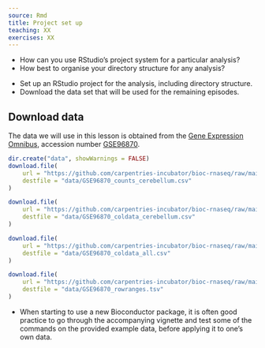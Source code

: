 ```yaml
---
source: Rmd
title: Project set up
teaching: XX
exercises: XX
---
```


:::::::::::::::::::::::::::::::::::::: questions 

- How can you use RStudio's project system for a particular analysis?
- How best to organise your directory structure for any analysis?

::::::::::::::::::::::::::::::::::::::::::::::::

::::::::::::::::::::::::::::::::::::: objectives

- Set up an RStudio project for the analysis, including directory structure.
- Download the data set that will be used for the remaining episodes.

::::::::::::::::::::::::::::::::::::::::::::::::

## Download data

The data we will use in this lesson is obtained from the [Gene Expression Omnibus](https://www.ncbi.nlm.nih.gov/geo/), accession number [GSE96870](https://www.ncbi.nlm.nih.gov/geo/query/acc.cgi?acc=GSE96870).

```r
dir.create("data", showWarnings = FALSE)
download.file(
    url = "https://github.com/carpentries-incubator/bioc-rnaseq/raw/main/episodes/data/GSE96870_counts_cerebellum.csv", 
    destfile = "data/GSE96870_counts_cerebellum.csv"
)

download.file(
    url = "https://github.com/carpentries-incubator/bioc-rnaseq/raw/main/episodes/data/GSE96870_coldata_cerebellum.csv?raw=true", 
    destfile = "data/GSE96870_coldata_cerebellum.csv"
)

download.file(
    url = "https://github.com/carpentries-incubator/bioc-rnaseq/raw/main/episodes/data/GSE96870_coldata_all.csv?raw=true", 
    destfile = "data/GSE96870_coldata_all.csv"
)

download.file(
    url = "https://github.com/carpentries-incubator/bioc-rnaseq/raw/main/episodes/data/GSE96870_rowranges.tsv?raw=true", 
    destfile = "data/GSE96870_rowranges.tsv"
)
```


::::::::::::::::::::::::::::::::::::: keypoints 

- When starting to use a new Bioconductor package, it is often good practice to go through the accompanying vignette and test some of the commands on the provided example data, before applying it to one's own data.

::::::::::::::::::::::::::::::::::::::::::::::::

